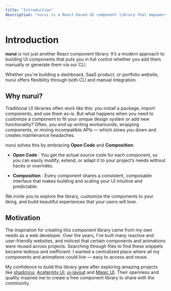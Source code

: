 ```yaml
---
title: "Introduction"
description: "nurui is a React-based UI component library that empowers developers to build elegant user interfaces faster with reusable components and CLI support."
---
```


# Introduction

**nurui** is not just another React component library. It’s a modern approach to building UI components that puts you in full control whether you add them manually or generate them via our CLI.

Whether you're building a dashboard, SaaS product, or portfolio website, nurui offers flexibility through both CLI and manual integration.

## Why nurui?

Traditional UI libraries often work like this: you install a package, import components, and use them as-is. But what happens when you need to customize a component to fit your unique design system or add new functionality? Often, you end up writing workarounds, wrapping components, or mixing incompatible APIs — which slows you down and creates maintenance headaches.

nurui solves this by embracing **Open Code** and **Composition**:

- **Open Code** : You get the actual source code for each component, so you can easily modify, extend, or adapt it to your project’s needs without hacks or overrides.

- **Composition** : Every component shares a consistent, composable interface that makes building and scaling your UI intuitive and predictable.

We invite you to explore the library, customize the components to your liking, and build beautiful experiences that your users will love.

## Motivation

The inspiration for creating this component library came from my own needs as a web developer. Over the years, I’ve built many reactive and user-friendly websites, and noticed that certain components and animations were reused across projects. Searching through files to find these snippets became tedious and inefficient. I wanted a centralized place where all my components and animations could live — easy to access and reuse.

My confidence to build this library grew after exploring amazing projects like [shadcn/ui](https://ui.shadcn.com), [Aceternity UI](https://ui.aceternity.com), [ui-layout](https://www.ui-layouts.com) and [Magic UI](https://magicui.design). Their openness and quality inspired me to create a free component library to share with the community.
